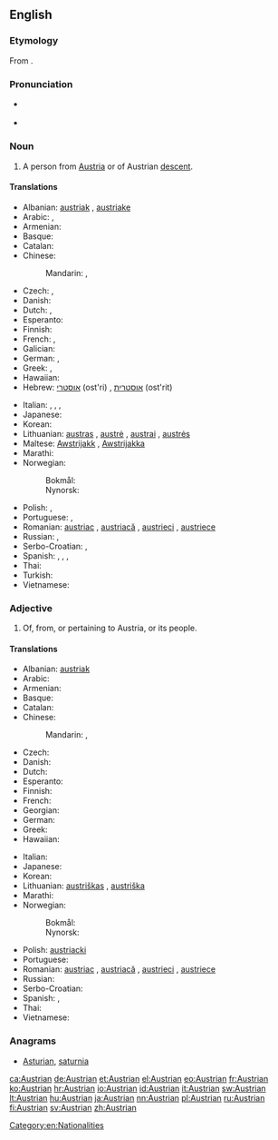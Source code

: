 ==English==

===Etymology===
From {{suffix|Austria|an|lang=en}}.

===Pronunciation===
* {{a|UK}} {{IPA|/ˈɒstriən/|lang=en}}
* {{a|US}} {{IPA|/ˈɔːstriən/|lang=en}}

===Noun===
{{en-noun}}

# A person from [[Austria]] or of Austrian [[descent]].

====Translations====
{{trans-top|Austrian person}}
* Albanian: [[austriak]] {{m}}, [[austriake]] {{f}}
* Arabic: {{t-|ar|نمساوي|m|tr=namsaawiy, nimsaawiy|sc=Arab}}, {{t-|ar|نمساوية|f|tr=namsaawíyya, nimsaawíyya|sc=Arab}}
* Armenian: {{t-|hy|ավստրիացի|tr=avstriacʿi|sc=Armn}}
* Basque: {{t-|eu|austriar}}
* Catalan: {{t-|ca|austríac|m}}
* Chinese:
*: Mandarin: {{t|cmn|奧地利人|sc=Hani}}, {{t|cmn|奥地利人|tr=Àodìlì rén|sc=Hani}}
* Czech: {{t+|cs|Rakušan|m}}, {{t-|cs|Rakušák|m}}
* Danish: {{t-|da|østriger|c}}
* Dutch: {{t+|nl|Oostenrijker|m}}, {{t+|nl|Oostenrijkse|f}}
* Esperanto: {{t-|eo|aŭstriano}}
* Finnish: {{t+|fi|itävaltalainen}}
* French: {{t+|fr|Autrichien|m}}, {{t+|fr|Autrichienne|f}}
* Galician: {{t-|gl|austríaco|m}}
* German: {{t+|de|Österreicher|m}}, {{t+|de|Österreicherin|f}}
* Greek: {{t+|el|Αυστριακός|m}}, {{t-|el|Αυστριακή|f}}
* Hawaiian: {{tø|haw|ʻAukekulia}}
* Hebrew: [[אוסטרי]] (ost'ri) {{m}}, [[אוסטרית]] (ost'rit) {{f}}
{{trans-mid}}
* Italian: {{t+|it|austriaco|m}}, {{t-|it|austriaca|f}}, {{t+|it|austriaci|m-p}}, {{t+|it|austriache|f-p}}
* Japanese: {{t-|ja|オーストリア人|tr=Ōsutoria-jin|sc=Jpan}}
* Korean: {{t-|ko|오스트리아 사람|tr=Oseuteuria saram|sc=Kore}}
* Lithuanian: [[austras]] {{m}}, [[austrė]] {{f}}, [[austrai]] {{m-p}}, [[austrės]] {{f-p}}
* Maltese: [[Awstrijakk]] {{m}}, [[Awstrijakka]] {{f}}
* Marathi: {{t-|mr|ऑस्ट्रियन|tr=ǒsṭriyana|sc=Deva}}
* Norwegian:
*: Bokmål: {{t+|no|østerriker|m}}
*: Nynorsk: {{t+|nn|austerrikar|m}}
* Polish: {{t+|pl|Austriak|m}}, {{t+|pl|Austriaczka|f}}
* Portuguese: {{t+|pt|austríaco|m}}, {{t+|pt|austríaca|f}}
* Romanian: [[austriac]] {{m}}, [[austriacă]] {{f}}, [[austrieci]] {{p}}, [[austriece]] {{f-p}}
* Russian: {{t+|ru|австриец|m|tr=avstríjec}}, {{t+|ru|австрийка|f|tr=avstríjka}}
* Serbo-Croatian: {{t-|sh|Austrijánac|m}}, {{t-|sh|Austrìjānka|f}}
* Spanish: {{t+|es|austriaco|m}}, {{t+|es|austríaco|m}}, {{t+|es|austriaca|f}}, {{t+|es|austríaca|f}}
* Thai: {{t-|th|คนออสเตรีย|tr=kon òt-dtria|sc=Thai}}
* Turkish: {{t+|tr|Avusturyalı}}
* Vietnamese: {{t-|vi|người Áo}}
{{trans-bottom}}

===Adjective===
{{en-adj}}

# Of, from, or pertaining to Austria, or its people.

====Translations====
{{trans-top|related to Austria}}
* Albanian: [[austriak]]
* Arabic: {{t-|ar|نمساوي|tr=namsaawiy, nimsaawiy|sc=Arab}}
* Armenian: {{t-|hy|ավստրիական|tr=avstriakan|sc=Armn}}
* Basque: {{t-|eu|austriar}}
* Catalan: {{t-|ca|austríac}}
* Chinese:
*: Mandarin: {{t|cmn|奧地利|alt=奧地利的|sc=Hani}}, {{t|cmn|奥地利|tr=Àodìlì de|alt=奥地利的|sc=Hani}}
* Czech: {{t+|cs|rakouský|m}}
* Danish: {{t-|da|østrigsk}}
* Dutch: {{t+|nl|Oostenrijks}}
* Esperanto: {{t-|eo|aŭstria}}
* Finnish: {{t+|fi|itävaltalainen}}
* French: {{t+|fr|autrichien}}
* Georgian: {{t-|ka|ავსტრიული|tr=avstriuli|sc=Geor}}
* German: {{t+|de|österreichisch}}
* Greek: {{t+|el|αυστριακός}}
* Hawaiian: {{tø|haw|ʻAukekulia}}
{{trans-mid}}
* Italian: {{t+|it|austriaco|m}}
* Japanese: {{t+|ja|オーストリア|tr=Ōsutoria-no|alt=オーストリアの|sc=Jpan}}
* Korean: {{t+|ko|오스트리아|tr=Oseuteuria-ui|alt=오스트리아의|sc=Kore}}
* Lithuanian: [[austriškas]] {{m}}, [[austriška]] {{f}}
* Marathi: {{t-|mr|ऑस्ट्रियन|tr=ǒsṭriyana|sc=Deva}}
* Norwegian:
*: Bokmål: {{t+|no|østerriksk}}
*: Nynorsk: {{t+|nn|austerriksk}}
* Polish: [[austriacki]]
* Portuguese: {{t+|pt|austríaco}}
* Romanian: [[austriac]] {{m}}, [[austriacă]] {{f}}, [[austrieci]] {{m-p}}, [[austriece]] {{f-p}}
* Russian: {{t+|ru|австрийский|tr=avstríjskij}}
* Serbo-Croatian: {{t-|sh|àustrījskī}}
* Spanish: {{t+|es|austriaco}}, {{t+|es|austríaco}}
* Thai: {{t+|th|ออสเตรีย|tr=òt-dtria|sc=Thai}}
* Vietnamese: {{t+|vi|Áo}}
{{trans-bottom}}

===Anagrams===
* [[Asturian#English|Asturian]], [[saturnia#English|saturnia]]

[[Category:en:Nationalities]]

[[ca:Austrian]]
[[de:Austrian]]
[[et:Austrian]]
[[el:Austrian]]
[[eo:Austrian]]
[[fr:Austrian]]
[[ko:Austrian]]
[[hr:Austrian]]
[[io:Austrian]]
[[id:Austrian]]
[[it:Austrian]]
[[sw:Austrian]]
[[lt:Austrian]]
[[hu:Austrian]]
[[ja:Austrian]]
[[nn:Austrian]]
[[pl:Austrian]]
[[ru:Austrian]]
[[fi:Austrian]]
[[sv:Austrian]]
[[zh:Austrian]]